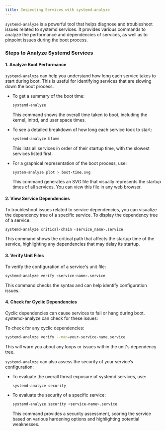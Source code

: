 ```yaml
---
title: Inspecting Services with systemd-analyze
---
```


`systemd-analyze` is a powerful tool that helps diagnose and troubleshoot issues related to systemd services. It provides various commands to analyze the performance and dependencies of services, as well as to pinpoint issues during the boot process.

### Steps to Analyze Systemd Services

#### 1. Analyze Boot Performance

`systemd-analyze` can help you understand how long each service takes to start during boot. This is useful for identifying services that are slowing down the boot process.

- To get a summary of the boot time:

  ```sh
  systemd-analyze
  ```

  This command shows the overall time taken to boot, including the kernel, initrd, and user space times.

- To see a detailed breakdown of how long each service took to start:

  ```sh
  systemd-analyze blame
  ```

  This lists all services in order of their startup time, with the slowest services listed first.

- For a graphical representation of the boot process, use:

  ```sh
  system-analyze plot > boot-time.svg
  ```

  This command generates an SVG file that visually represents the startup times of all services. You can view this file in any web browser.

#### 2. View Service Dependencies

To troubleshoot issues related to service dependencies, you can visualize the dependency tree of a specific service. To display the dependency tree of a service:

```sh
systemd-analyze critical-chain <service_name>.service
```

This command shows the critical path that affects the startup time of the service, highlighting any dependencies that may delay its startup.

#### 3. Verify Unit Files

To verify the configuration of a service's unit file:

```sh
systemd-analyze verify <service-name>.service
```

This command checks the syntax and can help identify configuration issues.

#### 4. Check for Cyclic Dependencies

Cyclic dependencies can cause services to fail or hang during boot. systemd-analyze can check for these issues:

To check for any cyclic dependencies:

```sh
systemd-analyze verify --man=your-service-name.service
```

This will warn you about any loops or issues within the unit's dependency tree.

`systemd-analyze` can also assess the security of your service’s configuration:

- To evaluate the overall threat exposure of systemd services, use:

  ```sh
  systemd-analyze security
  ```

- To evaluate the security of a specific service:

  ```sh
  systemd-analyze security <service-name>.service
  ```

  This command provides a security assessment, scoring the service based on various hardening options and highlighting potential weaknesses.
